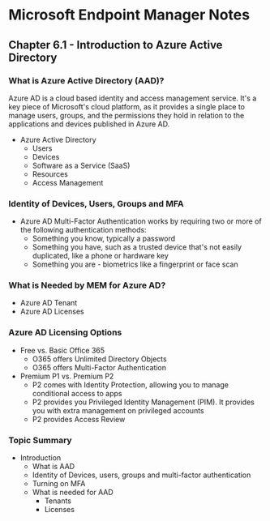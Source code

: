# Microsoft Endpoint Manager Notes
## Chapter 6.1 - Introduction to Azure Active Directory

### What is Azure Active Directory (AAD)?
Azure AD is a cloud based identity and access management service. It's a key piece of Microsoft's cloud platform, as it provides a single place to manage users, groups, and the permissions they hold in relation to the applications and devices published in Azure AD.
* Azure Active Directory
	* Users
	* Devices
	* Software as a Service (SaaS)
	* Resources
	* Access Management

### Identity of Devices, Users, Groups and MFA
* Azure AD Multi-Factor Authentication works by requiring two or more of the following authentication methods:
	* Something you know, typically a password
	* Something you have, such as a trusted device that's not easily duplicated, like a phone or hardware key
	* Something you are - biometrics like a fingerprint or face scan

### What is Needed by MEM for Azure AD?
* Azure AD Tenant
* Azure AD Licenses

### Azure AD Licensing Options
* Free vs. Basic Office 365
	* O365 offers Unlimited Directory Objects
	* O365 offers Multi-Factor Authentication
* Premium P1 vs. Premium P2
	* P2 comes with Identity Protection, allowing you to manage conditional access to apps
	* P2 provides you Privileged Identity Management (PIM). It provides you with extra management on privileged accounts
	* P2 provides Access Review

### Topic Summary
* Introduction
	* What is AAD
	* Identity of Devices, users, groups and multi-factor authentication
	* Turning on MFA
	* What is needed for AAD
		* Tenants
		* Licenses